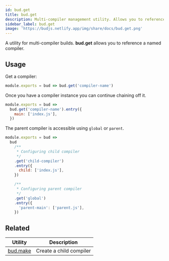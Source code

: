 ```yaml
---
id: bud.get
title: bud.get
description: Multi-compiler management utility. Allows you to reference a named compiler.
sidebar_label: bud.get
image: 'https://budjs.netlify.app/img/share/docs/bud.get.png'
---
```


A utility for multi-compiler builds. **bud.get** allows you to reference a named compiler.

## Usage

Get a compiler:

```js title='bud.config.js'
module.exports = bud => bud.get('compiler-name')
```

Once you have a compiler instance you can continue chaining off it.

```js title='bud.config.js'
module.exports = bud =>
  bud.get('compiler-name').entry({
    main: ['index.js'],
  })
```

The parent compiler is accessible using `global` or `parent`.

```js title='bud.config.js'
module.exports = bud =>
  bud
    /**
     * Configuring child compiler
     */
    .get('child-compiler')
    .entry({
      child: ['index.js'],
    })

    /**
     * Configuring parent compiler
     */
    .get('global')
    .entry({
      'parent-main': ['parent.js'],
    })
```

## Related

| Utility                    | Description             |
| -------------------------- | ----------------------- |
| [bud.make](/docs/bud.make) | Create a child compiler |
